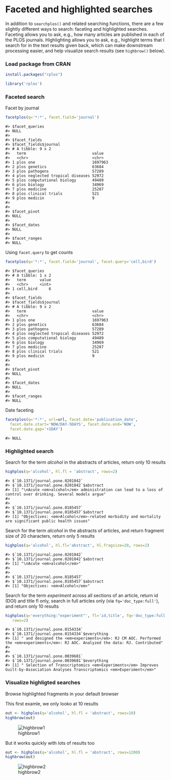<!--
%\VignetteEngine{knitr::knitr}
%\VignetteIndexEntry{Faceted and highlighted searches}
%\VignetteEncoding{UTF-8}
-->

Faceted and highlighted searches
=====



In addition to `searchplos()` and related searching functions, there are a 
few slightly different ways to search: faceting and highlighted searches. 
Faceting allows you to ask, e.g., how many articles are published in each of 
the PLOS journals. Highlighting allows you to ask, e.g., highlight terms that 
I search for in the text results given back, which can make downstream 
processing easier, and help visualize search results (see `highbrow()` below). 

### Load package from CRAN


```r
install.packages("rplos")
```


```r
library('rplos')
```

### Faceted search

Facet by journal


```r
facetplos(q='*:*', facet.field='journal')
```

```
#> $facet_queries
#> NULL
#> 
#> $facet_fields
#> $facet_fields$journal
#> # A tibble: 9 x 2
#>   term                             value  
#>   <chr>                            <chr>  
#> 1 plos one                         1697963
#> 2 plos genetics                    63684  
#> 3 plos pathogens                   57289  
#> 4 plos neglected tropical diseases 52972  
#> 5 plos computational biology       49489  
#> 6 plos biology                     34969  
#> 7 plos medicine                    25287  
#> 8 plos clinical trials             521    
#> 9 plos medicin                     9      
#> 
#> 
#> $facet_pivot
#> NULL
#> 
#> $facet_dates
#> NULL
#> 
#> $facet_ranges
#> NULL
```

Using `facet.query` to get counts


```r
facetplos(q='*:*', facet.field='journal', facet.query='cell,bird')
```

```
#> $facet_queries
#> # A tibble: 1 x 2
#>   term      value
#>   <chr>     <int>
#> 1 cell,bird     6
#> 
#> $facet_fields
#> $facet_fields$journal
#> # A tibble: 9 x 2
#>   term                             value  
#>   <chr>                            <chr>  
#> 1 plos one                         1697963
#> 2 plos genetics                    63684  
#> 3 plos pathogens                   57289  
#> 4 plos neglected tropical diseases 52972  
#> 5 plos computational biology       49489  
#> 6 plos biology                     34969  
#> 7 plos medicine                    25287  
#> 8 plos clinical trials             521    
#> 9 plos medicin                     9      
#> 
#> 
#> $facet_pivot
#> NULL
#> 
#> $facet_dates
#> NULL
#> 
#> $facet_ranges
#> NULL
```

Date faceting


```r
facetplos(q='*:*', url=url, facet.date='publication_date',
  facet.date.start='NOW/DAY-5DAYS', facet.date.end='NOW', 
  facet.date.gap='+1DAY')
```

```
#> NULL
```

### Highlighted search

Search for the term _alcohol_ in the abstracts of articles, return only 
10 results


```r
highplos(q='alcohol', hl.fl = 'abstract', rows=2)
```

```
#> $`10.1371/journal.pone.0201042`
#> $`10.1371/journal.pone.0201042`$abstract
#> [1] "\nAcute <em>alcohol</em> administration can lead to a loss of control over drinking. Several models argue"
#> 
#> 
#> $`10.1371/journal.pone.0185457`
#> $`10.1371/journal.pone.0185457`$abstract
#> [1] "Objectives: <em>Alcohol</em>-related morbidity and mortality are significant public health issues"
```

Search for the term _alcohol_ in the abstracts of articles, and return 
fragment size of 20 characters, return only 5 results


```r
highplos(q='alcohol', hl.fl='abstract', hl.fragsize=20, rows=2)
```

```
#> $`10.1371/journal.pone.0201042`
#> $`10.1371/journal.pone.0201042`$abstract
#> [1] "\nAcute <em>alcohol</em>"
#> 
#> 
#> $`10.1371/journal.pone.0185457`
#> $`10.1371/journal.pone.0185457`$abstract
#> [1] "Objectives: <em>Alcohol</em>"
```

Search for the term _experiment_ across all sections of an article, return 
id (DOI) and title fl only, search in full articles only 
(via `fq='doc_type:full'`), and return only 10 results


```r
highplos(q='everything:"experiment"', fl='id,title', fq='doc_type:full',
   rows=2)
```

```
#> $`10.1371/journal.pone.0154334`
#> $`10.1371/journal.pone.0154334`$everything
#> [1] " and designed the <em>experiments</em>: RJ CM AOC. Performed the <em>experiments</em>: RJ AOC. Analyzed the data: RJ. Contributed"
#> 
#> 
#> $`10.1371/journal.pone.0039681`
#> $`10.1371/journal.pone.0039681`$everything
#> [1] " Selection of Transcriptomics <em>Experiments</em> Improves Guilt-by-Association Analyses Transcriptomics <em>Experiment</em>"
```

### Visualize highligted searches

Browse highlighted fragments in your default browser

This first examle, we only looko at 10 results


```r
out <- highplos(q='alcohol', hl.fl = 'abstract', rows=10)
highbrow(out)
```

![highbrow1](figure/highbrow.png)

But it works quickly with lots of results too


```r
out <- highplos(q='alcohol', hl.fl = 'abstract', rows=1200)
highbrow(out)
```

![highbrow2](figure/highbrow_big.png)
